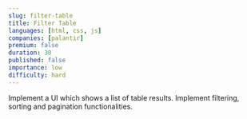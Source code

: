 ```yaml
---
slug: filter-table
title: Filter Table
languages: [html, css, js]
companies: [palantir]
premium: false
duration: 30
published: false
importance: low
difficulty: hard
---
```


Implement a UI which shows a list of table results. Implement filtering, sorting and pagination functionalities.
